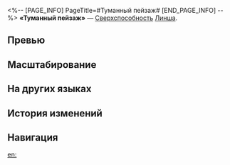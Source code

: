 <%-- [PAGE_INFO]
PageTitle=#Туманный пейзаж#
[END_PAGE_INFO] --%>
{{Навык Инфобокс
|Название         = Туманный пейзаж
|Изображение      = Навык Туманный пейзаж.png
|Персонаж         = Линша
|Тип              = Сверхспособность
|Тэг              = Групповая атака
|УронСтойк        = 20
|ЭнергияГен       = 5
|Энергия          = 110
|Длительность     = 
|Описание         = Накладывает на всех противников статус Затуманивание. Получаемый противниками с этим статусом {{Доп эффект|урон пробития}} повышается на {{Цвет|Выделенный|15%—27%}} на 2 хода.<br />Наносит всем противникам огненный урон, равный {{Цвет|Выделенный|90%—162%}} от силы атаки Линша, восстанавливает всем союзникам НР, равное {{Цвет|Выделенный|8%—12,8%}} от силы атаки Линша плюс {{Цвет|Выделенный|90—400,5}} ед., а также {{Доп эффект|продвигает действие}} Фуюань вперёд на 100%.
|Свойство1        = 
|Масштабирование1 = 
}}
'''«Туманный пейзаж»''' — [[Сверхспособность]] [[Линша]].

==Превью==
{{Превью
|Файл = Туманный пейзаж Превью
}}

==Масштабирование==
{{Масштабирование навыка
|90%;96%;102%;108%;114%;120%;127.5%;135%;142.5%;150%;156%;162%;168%;174%;180%
|8%;8.5%;9%;9.5%;10%;10.4%;10.8%;11.2%;11.6%;12%;12.4%;12.8%;13.2%;13.6%;14%
|9000%;14400%;18450%;22500%;25200%;27900%;29925%;31950%;33975%;36000%;38025%;40050%;42075%;44100%;46125%
|15%;16%;17%;18%;19%;20%;21.25%;22.5%;23.75%;25%;26%;27%;28%;29%;30%
}}

==На других языках==
{{На других языках
|en   = Dripping Mistscape
|zhs  = 幔亭缭霞
|zht  = 幔亭繚霞
|ja   = {{Rubi|彩雲|さいうん}}の{{Rubi|如|ごと}}く{{Rubi|巡|めぐ}}る{{Rubi|霞|かすみ}}
|ko   = 천포를 가로지르는 홍연
|es   = Neblina goteante
|fr   = Voile des brumes évanescentes
|ru   = Туманный пейзаж
|th   = Dripping Mistscape
|vi   = Ráng Chiều Che Nghiêng
|de   = Nebellandschaft
|id   = Dripping Mistscape
|pt   = Respingos Enevoados
}}

==История изменений==
{{История изменений|3.5}}

==Навигация==
{{Навык Навбокс|Линша}}

[[en:]]